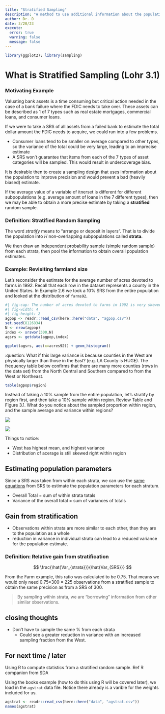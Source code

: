 ```yaml
---
title: "Stratified Sampling"
description: "A method to use additional information about the population in the survey design."
author: Dr. D
date: 3/20/23
execute: 
  error: true
  warning: false
  message: false
---
```


```r
library(ggplot2); library(sampling)
```

# What is Stratified Sampling (Lohr 3.1)

:::{.callout-tip icon=true}
### Motivating Example
Valuating bank assets is a time consuming but critical action needed in the case of a bank failure where the FDIC needs to take over. These assets can be described as 1 of 7 types such as real estate mortgages, commercial loans, and consumer loans. 

If we were to take a SRS of all assets from a failed bank to estimate the total dollar amount the FDIC needs to acquire, we could run into a few problems. 

* Consumer loans tend to be smaller on average compared to other types, so the variance of the total could be very large, leading to an imprecise estimate
* A SRS won't guarantee that items from each of the 7 types of asset categories will be sampled. This would result in undercoverage bias. 
:::

It is desirable then to create a sampling design that uses information about the population to improve precision and would prevent a bad (heavily biased) estimate. 

If the average value of a variable of itnerset is different for different subpopulations (e.g. average amount of loans in the 7 different types), then we may be able to obtain a more precise estimate by taking a **stratified** random sample. 


:::{.callout-important}
### Definition: Stratified Random Sampling
The word _stratify_ means to "arrange or deposit in layers". That is to divide the population into $H$ non-overlapping subpopulations called **strata**. 

We then draw an independent probability sample (simple random sample) from each strata, then pool the information to obtain overall population estimates. 
:::

:::{.callout-tip icon=true}
### Example: Revisiting farmland size 
Let's reconsider the estimate for the average number of acres devoted to farms in 1992.
Recall that each row in the dataset represents a county in the United States. In Example 2.6 we took a 10% SRS from the entire population and looked at the distribution of `farms92`. 
:::

```r
#| fig-cap: The number of acres devoted to farms in 1992 is very skewed. Most counties have fewer than 500k acres in farms, where some have more than 1.5M acres.
#| fig-width: 4
#| fig-height: 2
agpop <- readr::read_csv(here::here("data", "agpop.csv"))
set.seed(8126834)
N <- nrow(agpop)
index <- srswor(300,N)
agsrs <- getdata(agpop,index)

ggplot(agsrs, aes(x=acres92)) + geom_histogram()
```

:question: What if this large variance is because counties in the West are physically larger than those in the East? (e.g. LA County is HUGE). The frequency table below confirms that there are many more counties (rows in the data set) from the North Central and Southern compared to from the West or Northeast. 

```r
table(agpop$region)
```


Instead of taking a 10% sample from the entire population, let's stratify by region first, and then take a 10% sample within region. 
Review Table and Figure 3.1. What do you notice about the sampled proportion within region, and the sample average and variance within regions? 

![](../figs/table_3_1.png)

![](../figs/fig3_1.jpg)

Things to notice: 

* West has highest mean, and highest variance
* Distribution of acerage is still skewed right within region


## Estimating population parameters

Since a SRS was taken from within each strata, we can use the [same equations](https://sampling-458.netlify.app/notes/formulas.html#simple-random-sample) from SRS to estimate the population parameters for each stratum. 

* Overall Total = sum of within strata totals
* Variance of the overall total = sum of variances of totals 


## Gain from stratification

* Observations within strata are more similar to each other, than they are to the population as a whole
* reduction in variance in individual strata can lead to a reduced variance for the population estimate.

:::{.callout-important}
### Definition: Relative gain from stratification

$$
\frac{\hat{Var_{strata}}}{\hat{Var_{SRS}}}
$$
:::

From the Farm example, this ratio was calculated to be 0.75. That means we would only need 0.75*300 = 225 observations from a stratified sample to obtain the same precision as from a SRS of 300. 

> By sampling within strata, we are "borrowing" information from other similar observations. 

## closing thoughts

* Don't have to sample the same % from each strata
    * Could see a greater reduction in variance with an increased sampling fraction from the West. 
    
## For next time / later

Using R to compute statistics from a stratified random sample. Ref R companion from SDA

Using the books example (how to do this using R will be covered later), we load in the `agstrat` data file. Notice there already is a varible for the weights included for us. 

```r
agstrat <- readr::read_csv(here::here("data", "agstrat.csv"))
names(agstrat)
```
